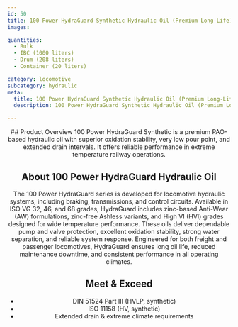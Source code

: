 ```yaml
---
id: 50
title: 100 Power HydraGuard Synthetic Hydraulic Oil (Premium Long-Life)
images:

quantities:
  - Bulk
  - IBC (1000 liters)
  - Drum (208 liters)
  - Container (20 liters)

category: locomotive
subcategory: hydraulic
meta:
  title: 100 Power HydraGuard Synthetic Hydraulic Oil (Premium Long-Life) | Premium Locomotive Hydraulic Oil
  description: 100 Power HydraGuard Synthetic Hydraulic Oil (Premium Long-Life) is a high-performance PAO-based lubricant for locomotive hydraulic systems, including braking, transmissions, and control circuits. It provides superior anti-wear protection, oxidation stability, water separation, low pour point, and extended drain intervals. Meets DIN 51524 Part III, ISO 11158, and extreme climate hydraulic standards for reliable performance in freight and passenger locomotives.

---
```


<Header>
  ## Product Overview
100 Power HydraGuard Synthetic is a premium PAO-based
hydraulic oil with superior oxidation stability, very low pour point,
and extended drain intervals. It offers reliable performance in
extreme temperature railway operations.

  ## About 100 Power HydraGuard Hydraulic Oil
  The 100 Power HydraGuard series is developed for locomotive hydraulic systems, including braking, transmissions, and control circuits. Available in ISO VG 32, 46, and 68 grades, HydraGuard includes zinc-based Anti-Wear (AW) formulations, zinc-free Ashless variants, and High VI (HVI) grades designed for wide temperature performance. These oils deliver dependable pump and valve protection, excellent oxidation stability, strong water separation, and reliable system response. Engineered for both freight and passenger locomotives, HydraGuard ensures long oil life, reduced maintenance downtime, and consistent performance in all operating climates.

  ## Meet & Exceed
 - DIN 51524 Part III (HVLP, synthetic)
 - ISO 11158 (HV, synthetic)
 - Extended drain & extreme climate requirements

</Header>
